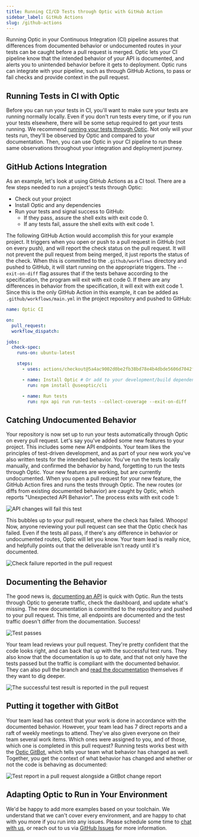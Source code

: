 ```yaml
---
title: Running CI/CD Tests through Optic with GitHub Action
sidebar_label: GitHub Actions
slug: /github-actions
---
```


Running Optic in your Continuous Integration (CI) pipeline assures that differences from documented behavior or undocumented routes in your tests can be caught before a pull request is merged. Optic lets your CI pipeline know that the intended behavior of your API is documented, and alerts you to unintended behavior before it gets to deployment. Optic runs can integrate with your pipeline, such as through GitHub Actions, to pass or fail checks and provide context in the pull request.

## Running Tests in CI with Optic

Before you can run your tests in CI, you'll want to make sure your tests are running normally locally. Even if you don't run tests every time, or if you run your tests elsewhere, there will be some setup required to get your tests running. We recommend [running your tests through Optic](/docs/get-started/testing). Not only will your tests run, they'll be observed by Optic and compared to your documentation. Then, you can use Optic in your CI pipeline to run these same observations throughout your integration and deployment journey.

## GitHub Actions Integration

As an example, let's look at using GitHub Actions as a CI tool. There are a few steps needed to run a project's tests through Optic:

- Check out your project
- Install Optic and any dependencies
- Run your tests and signal success to GitHub:
  - If they pass, assure the shell exits with exit code 0.
  - If any tests fail, assure the shell exits with exit code 1.

The following GitHub Action would accomplish this for your example project. It triggers when you open or push to a pull request in GitHub (not on every push), and will report the check status on the pull request. It will not prevent the pull request from being merged, it just reports the status of the check. When this is committed to the `.github/workflows` directory and pushed to GitHub, it will start running on the appropriate triggers. The `--exit-on-diff` flag assures that if the tests behave according to the specification, the program will exit with exit code 0. If there are any differences in behavior from the specification, it will exit with exit code 1. Since this is the only GitHub Action in this example, it can be added as `.github/workflows/main.yml` in the project repository and pushed to GitHub:

``` yaml
name: Optic CI

on:
  pull_request:
  workflow_dispatch:

jobs:
  check-spec:
    runs-on: ubuntu-latest

    steps:
      - uses: actions/checkout@5a4ac9002d0be2fb38bd78e4b4dbde5606d7042f # v2.3.4 (or choose the latest version)

      - name: Install Optic # Or add to your development/build dependencies in your package management
        run: npm install @useoptic/cli

      - name: Run tests
        run: npx api run run-tests --collect-coverage --exit-on-diff
```

## Catching Undocumented Behavior

Your repository is now set up to run your tests automatically through Optic on every pull request. Let's say you've added some new features to your project. This includes some new API endpoints. Your team likes the principles of test-driven development, and as part of your new work you've also written tests for the intended behavior. You've run the tests locally manually, and confirmed the behavior by hand, forgetting to run the tests through Optic. Your new features are working, but are currently undocumented. When you open a pull request for your new feature, the GitHub Action fires and runs the tests through Optic. The new routes (or diffs from existing documented behavior) are caught by Optic, which reports "Unexpected API Behavior". The process exits with exit code 1:

![API changes will fail this test](/img/docs/cm-oci-test-fail.png)

This bubbles up to your pull request, where the check has failed. Whoops! Now, anyone reviewing your pull request can see that the Optic check has failed. Even if the tests all pass, if there's any difference in behavior or undocumented routes, Optic will let you know. Your team lead is really nice, and helpfully points out that the deliverable isn't ready until it's documented.

![Check failure reported in the pull request](/img/docs/cm-oci-check-fail.png)

## Documenting the Behavior

The good news is, [documenting an API](/docs/get-started/config) is quick with Optic. Run the tests through Optic to generate traffic, check the dashboard, and update what's missing. The new documentation is committed to the repository and pushed to your pull request. This time, all endpoints are documented and the test traffic doesn't differ from the documentation. Success!

![Test passes](/img/docs/cm-oci-test-pass.gif)

Your team lead reviews your pull request. They're pretty confident that the code looks right, and can back that up with the successful test runs. They also know that the documentation is up to date, and that not only have the tests passed but the traffic is compliant with the documented behavior. They can also pull the branch and [read the documentation](/docs/using/share-with-team) themselves if they want to dig deeper.

![The successful test result is reported in the pull request](/img/docs/cm-oci-check-pass.png)

## Putting it together with GitBot

Your team lead has context that your work is done in accordance with the documented behavior. However, your team lead has 7 direct reports and a raft of weekly meetings to attend. They've also given everyone on their team several work items. Which ones were assigned to you, and of those, which one is completed in this pull request? Running tests works best with the [Optic GitBot](https://github.com/marketplace/optic-gitbot), which tells your team what behavior has changed as well. Together, you get the context of what behavior has changed and whether or not the code is behaving as documented:

![Test report in a pull request alongside a GitBot change report](/img/docs/cm-oci-gitbot.png)

## Adapting Optic to Run in Your Environment

We'd be happy to add more examples based on your toolchain. We understand that we can't cover every environment, and are happy to chat with you more if you run into any issues. Please schedule some time to [chat with us](https://calendly.com/optic-onboarding/setup-help), or reach out to us via [GitHub Issues](https://github.com/opticdev/optic/issues/new?title=optic%20in%20production%3a) for more information.
